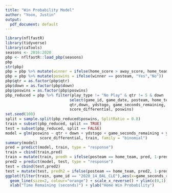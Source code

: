 ```yaml
---
title: "Win Probability Model"
author: "Yoon, Justin"
output:
  pdf_document: default
---
```


```r
library(nflfastR)
library(tidyverse)
library(caTools)
seasons <- 2016:2020
pbp <- nflfastR::load_pbp(seasons)
pbp
str(pbp)
pbp = pbp %>% mutate(winner = ifelse(home_score > away_score, home_team, away_team))
pbp = pbp %>% mutate(poswins = ifelse(winner == posteam, "Yes","No"))
pbp$qtr = as.factor(pbp$qtr) 
pbp$down = as.factor(pbp$down)
pbp$poswins = as.factor(pbp$poswins)
pbp_reduced = pbp %>% filter(play_type != "No Play" & qtr != 5 & down != "NA" & poswins != "NA") %>%
                            select(game_id, game_date, posteam, home_team, away_team, winner, 
                            qtr,down, ydstogo, game_seconds_remaining, yardline_100, 
                            score_differential, poswins)
set.seed(100)
split = sample.split(pbp_reduced$poswins, SplitRatio = 0.8)
train = subset(pbp_reduced, split == TRUE)
test = subset(pbp_reduced, split == FALSE)
model = glm(poswins ~ qtr + down + ydstogo + game_seconds_remaining + yardline_100 + 
               score_differential, train, family = "binomial")
summary(model)
pred = predict(model, train, type = "response")
train = cbind(train,pred)
train = mutate(train, predh = ifelse(posteam == home_team, pred, 1-pred))
pred2 = predict(model, test, type = "response")
test = cbind(test,pred2)
test = mutate(test, predh2 = ifelse(posteam == home_team, pred2, 1-pred2))
ggplot(filter(train, game_id == "2020_14_BAL_CLE"),aes(x=game_seconds_remaining,y=predh)) + 
  geom_line(size=2, colour="orange") + scale_x_reverse() + ylim(c(0,1)) + theme_minimal() +
  xlab("Time Remaining (seconds)") + ylab("Home Win Probability")
```
  